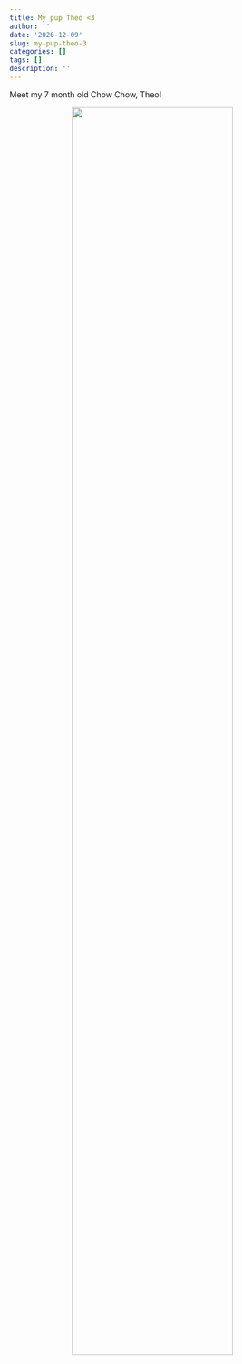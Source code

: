 ```yaml
---
title: My pup Theo <3
author: ''
date: '2020-12-09'
slug: my-pup-theo-3
categories: []
tags: []
description: ''
---
```

Meet my 7 month old Chow Chow, Theo!

<center>
![](/post/2020-12-09-my-pup-theo-3_files/theo.JPG){width=75%}</center>